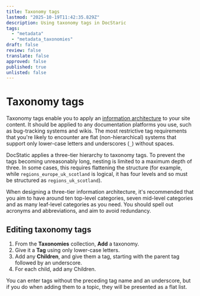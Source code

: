 ```yaml
---
title: Taxonomy tags
lastmod: "2025-10-19T11:42:35.829Z"
description: Using taxonomy tags in DocStaric
tags:
  - "metadata"
  - "metadata_taxonomies"
draft: false
review: false
translate: false
approved: false
published: true
unlisted: false
---
```


# Taxonomy tags

Taxonomy tags enable you to apply an [information architecture](https://en.wikipedia.org/wiki/Information_architecture) to your site content. It should be applied to any documentation platforms you use, such as bug-tracking systems and wikis. The most restrictive tag requirements that you're likely to encounter are flat (non-hierarchical) systems that support only lower-case letters and underscores (`_`) without spaces.

DocStatic applies a three-tier hierarchy to taxonomy tags. To prevent the tags becoming unreasonably long, nesting is limited to a maximum depth of three. In some cases, this requires flattening the structure (for example, while `regions_europe_uk_scotland` is logical, it has four levels and so must be structured as `regions_uk_scotland`).

When designing a three-tier information architecture, it's recommended that you aim to have around ten top-level categories, seven mid-level categories and as many leaf-level categories as you need. You should spell out acronyms and abbreviations, and aim to avoid redundancy.

## Editing taxonomy tags

1. From the **Taxonomies** collection, **Add** a taxonomy.
2. Give it a **Tag** using only lower-case letters.
3. Add any **Children**, and give them a tag, starting with the parent tag followed by an underscore.
4. For each child, add any Children.

<Admonition type="note" title="Note">
  You can enter tags without the preceding tag name and an underscore, but if you do when adding them to a topic, they will be presented as a flat list.
</Admonition>
